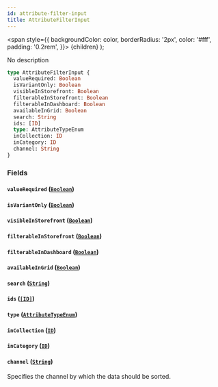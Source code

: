 ```yaml
---
id: attribute-filter-input
title: AttributeFilterInput
---
```


<span
style={{
      backgroundColor: color,
      borderRadius: '2px',
      color: '#fff',
      padding: '0.2rem',
    }}>
{children}
</span>
);

No description

```graphql
type AttributeFilterInput {
  valueRequired: Boolean
  isVariantOnly: Boolean
  visibleInStorefront: Boolean
  filterableInStorefront: Boolean
  filterableInDashboard: Boolean
  availableInGrid: Boolean
  search: String
  ids: [ID]
  type: AttributeTypeEnum
  inCollection: ID
  inCategory: ID
  channel: String
}
```

### Fields

#### `valueRequired` ([`Boolean`](/api-reference/scalars/boolean.mdx))

#### `isVariantOnly` ([`Boolean`](/api-reference/scalars/boolean.mdx))

#### `visibleInStorefront` ([`Boolean`](/api-reference/scalars/boolean.mdx))

#### `filterableInStorefront` ([`Boolean`](/api-reference/scalars/boolean.mdx))

#### `filterableInDashboard` ([`Boolean`](/api-reference/scalars/boolean.mdx))

#### `availableInGrid` ([`Boolean`](/api-reference/scalars/boolean.mdx))

#### `search` ([`String`](/api-reference/scalars/string.mdx))

#### `ids` ([`[ID]`](/api-reference/scalars/id.mdx))

#### `type` ([`AttributeTypeEnum`](/api-reference/enums/attribute-type-enum.mdx))

#### `inCollection` ([`ID`](/api-reference/scalars/id.mdx))

#### `inCategory` ([`ID`](/api-reference/scalars/id.mdx))

#### `channel` ([`String`](/api-reference/scalars/string.mdx))

Specifies the channel by which the data should be sorted.
